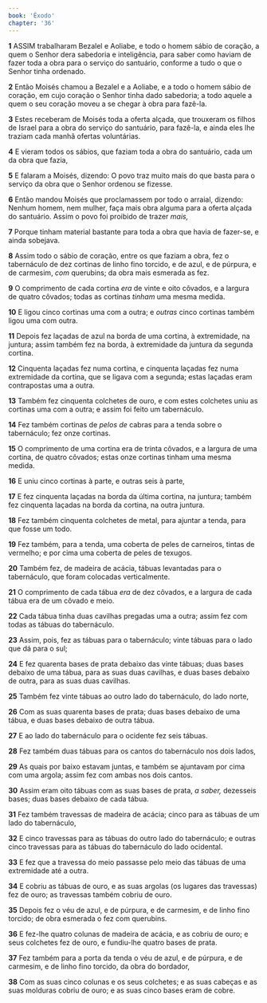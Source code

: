 ```yaml
---
book: 'Êxodo'
chapter: '36'
---
```


**1** ASSIM trabalharam Bezalel e Aoliabe, e todo o homem sábio de coração, a quem o Senhor dera sabedoria e inteligência, para saber como haviam de fazer toda a obra para o serviço do santuário, conforme a tudo o que o Senhor tinha ordenado.

**2** Então Moisés chamou a Bezalel e a Aoliabe, e a todo o homem sábio de coração, em cujo coração o Senhor tinha dado sabedoria; a todo aquele a quem o seu coração moveu a se chegar à obra para fazê-la.

**3** Estes receberam de Moisés toda a oferta alçada, que trouxeram os filhos de Israel para a obra do serviço do santuário, para fazê-la, e ainda eles lhe traziam cada manhã ofertas voluntárias.

**4** E vieram todos os sábios, que faziam toda a obra do santuário, cada um da obra que fazia,

**5** E falaram a Moisés, dizendo: O povo traz muito mais do que basta para o serviço da obra que o Senhor ordenou se fizesse.

**6** Então mandou Moisés que proclamassem por todo o arraial, dizendo: Nenhum homem, nem mulher, faça mais obra alguma para a oferta alçada do santuário. Assim o povo foi proibido de trazer _mais,_

**7** Porque tinham material bastante para toda a obra que havia de fazer-se, e ainda sobejava.

**8** Assim todo o sábio de coração, entre os que faziam a obra, fez o tabernáculo de dez cortinas de linho fino torcido, e de azul, e de púrpura, e de carmesim, _com_ querubins; da obra mais esmerada as fez.

**9** O comprimento de cada cortina _era_ de vinte e oito côvados, e a largura de quatro côvados; todas as cortinas _tinham_ uma mesma medida.

**10** E ligou cinco cortinas uma com a outra; e _outras_ cinco cortinas também ligou uma com outra.

**11** Depois fez laçadas de azul na borda de uma cortina, à extremidade, na juntura; assim também fez na borda, à extremidade da juntura da segunda cortina.

**12** Cinquenta laçadas fez numa cortina, e cinquenta laçadas fez numa extremidade da cortina, que se ligava com a segunda; estas laçadas eram contrapostas uma a outra.

**13** Também fez cinquenta colchetes de ouro, e com estes colchetes uniu as cortinas uma com a outra; e assim foi feito um tabernáculo.

**14** Fez também cortinas de _pelos de_ cabras para a tenda sobre o tabernáculo; fez onze cortinas.

**15** O comprimento de uma cortina era de trinta côvados, e a largura de uma cortina, de quatro côvados; estas onze cortinas tinham uma mesma medida.

**16** E uniu cinco cortinas à parte, e outras seis à parte,

**17** E fez cinquenta laçadas na borda da última cortina, na juntura; também fez cinquenta laçadas na borda da cortina, na outra juntura.

**18** Fez também cinquenta colchetes de metal, para ajuntar a tenda, para que fosse um todo.

**19** Fez também, para a tenda, uma coberta de peles de carneiros, tintas de vermelho; e por cima uma coberta de peles de texugos.

**20** Também fez, de madeira de acácia, tábuas levantadas para o tabernáculo, que foram colocadas verticalmente.

**21** O comprimento de cada tábua _era_ de dez côvados, e a largura de cada tábua era de um côvado e meio.

**22** Cada tábua tinha duas cavilhas pregadas uma a outra; assim fez com todas as tábuas do tabernáculo.

**23** Assim, pois, fez as tábuas para o tabernáculo; vinte tábuas para o lado que dá para o sul;

**24** E fez quarenta bases de prata debaixo das vinte tábuas; duas bases debaixo de uma tábua, para as suas duas cavilhas, e duas bases debaixo de outra, para as suas duas cavilhas.

**25** Também fez vinte tábuas ao outro lado do tabernáculo, do lado norte,

**26** Com as suas quarenta bases de prata; duas bases debaixo de uma tábua, e duas bases debaixo de outra tábua.

**27** E ao lado do tabernáculo para o ocidente fez seis tábuas.

**28** Fez também duas tábuas para os cantos do tabernáculo nos dois lados,

**29** As quais por baixo estavam juntas, e também se ajuntavam por cima com uma argola; assim fez com ambas nos dois cantos.

**30** Assim eram oito tábuas com as suas bases de prata, _a saber,_ dezesseis bases; duas bases debaixo de cada tábua.

**31** Fez também travessas de madeira de acácia; cinco para as tábuas de um lado do tabernáculo,

**32** E cinco travessas para as tábuas do outro lado do tabernáculo; e outras cinco travessas para as tábuas do tabernáculo do lado ocidental.

**33** E fez que a travessa do meio passasse pelo meio das tábuas de uma extremidade até a outra.

**34** E cobriu as tábuas de ouro, e as suas argolas (os lugares das travessas) fez de ouro; as travessas também cobriu de ouro.

**35** Depois fez o véu de azul, e de púrpura, e de carmesim, e de linho fino torcido; de obra esmerada o fez com querubins.

**36** E fez-lhe quatro colunas de madeira de acácia, e as cobriu de ouro; e seus colchetes fez de ouro, e fundiu-lhe quatro bases de prata.

**37** Fez também para a porta da tenda o véu de azul, e de púrpura, e de carmesim, e de linho fino torcido, da obra do bordador,

**38** Com as suas cinco colunas e os seus colchetes; e as suas cabeças e as suas molduras cobriu de ouro; e as suas cinco bases eram de cobre.

